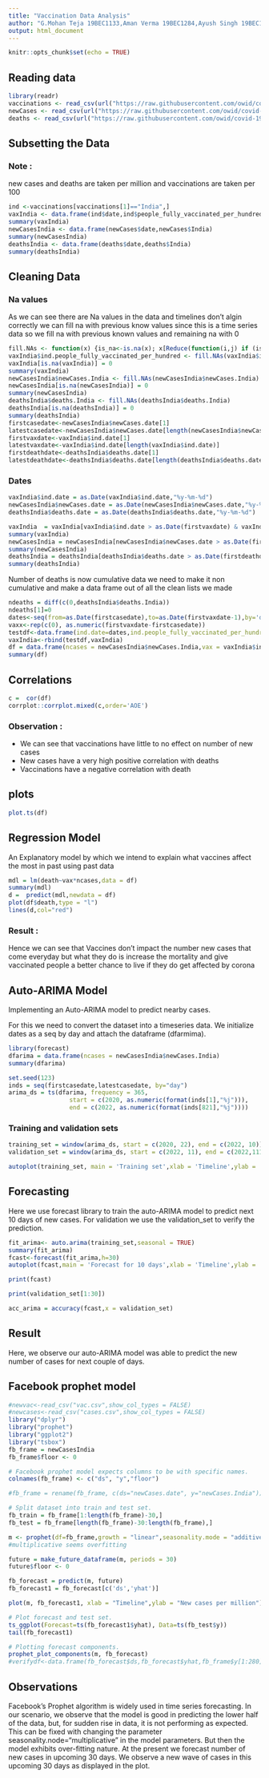 ```yaml
---
title: "Vaccination Data Analysis"
author: "G.Mohan Teja 19BEC1133,Aman Verma 19BEC1284,Ayush Singh 19BEC1032,Janhavi Kulkarni 19BLC1187"
output: html_document
---
```


```r
knitr::opts_chunk$set(echo = TRUE)
```

## Reading data

```r
library(readr)
vaccinations <- read_csv(url("https://raw.githubusercontent.com/owid/covid-19-data/master/public/data/vaccinations/vaccinations.csv"),show_col_types = FALSE)
newCases <- read_csv(url("https://raw.githubusercontent.com/owid/covid-19-data/master/public/data/jhu/new_cases_per_million.csv"),show_col_types = FALSE)
deaths <- read_csv(url("https://raw.githubusercontent.com/owid/covid-19-data/master/public/data/jhu/total_deaths_per_million.csv"),show_col_types = FALSE)
```

## Subsetting the Data

### Note :

new cases and deaths are taken per million and vaccinations are taken per 100

```r
ind <-vaccinations[vaccinations[1]=="India",]
vaxIndia <- data.frame(ind$date,ind$people_fully_vaccinated_per_hundred)
summary(vaxIndia)
newCasesIndia <- data.frame(newCases$date,newCases$India)
summary(newCasesIndia)
deathsIndia <- data.frame(deaths$date,deaths$India)
summary(deathsIndia)
```

## Cleaning Data

### Na values

As we can see there are Na values in the data and timelines don't algin correctly we can fill na with previous know values since this is a time series data so we fill na with previous known values and remaining na with 0

```r
fill.NAs <- function(x) {is_na<-is.na(x); x[Reduce(function(i,j) if (is_na[j]) i else j, seq_len(length(x)), accumulate=T)]}
vaxIndia$ind.people_fully_vaccinated_per_hundred <- fill.NAs(vaxIndia$ind.people_fully_vaccinated_per_hundred)
vaxIndia[is.na(vaxIndia)] = 0
summary(vaxIndia)
newCasesIndia$newCases.India <- fill.NAs(newCasesIndia$newCases.India)
newCasesIndia[is.na(newCasesIndia)] = 0 
summary(newCasesIndia)
deathsIndia$deaths.India <- fill.NAs(deathsIndia$deaths.India)
deathsIndia[is.na(deathsIndia)] = 0
summary(deathsIndia)
firstcasedate<-newCasesIndia$newCases.date[1]
latestcasedate<-newCasesIndia$newCases.date[length(newCasesIndia$newCases.date)]
firstvaxdate<-vaxIndia$ind.date[1]
latestvaxdate<-vaxIndia$ind.date[length(vaxIndia$ind.date)]
firstdeathdate<-deathsIndia$deaths.date[1]
latestdeathdate<-deathsIndia$deaths.date[length(deathsIndia$deaths.date)]
```

### Dates

```r
vaxIndia$ind.date = as.Date(vaxIndia$ind.date,"%y-%m-%d")
newCasesIndia$newCases.date = as.Date(newCasesIndia$newCases.date,"%y-%m-%d")
deathsIndia$deaths.date = as.Date(deathsIndia$deaths.date,"%y-%m-%d")

vaxIndia  = vaxIndia[vaxIndia$ind.date > as.Date(firstvaxdate) & vaxIndia$ind.date < as.Date(latestvaxdate),]
summary(vaxIndia)
newCasesIndia = newCasesIndia[newCasesIndia$newCases.date > as.Date(firstcasedate) & newCasesIndia$newCases.date < as.Date(latestcasedate),]
summary(newCasesIndia)
deathsIndia = deathsIndia[deathsIndia$deaths.date > as.Date(firstdeathdate) & deathsIndia$deaths.date < as.Date(latestdeathdate),]
summary(deathsIndia)
```

Number of deaths is now cumulative data we need to make it non cumulative and make a data frame out of all the clean lists we made

```r
ndeaths = diff(c(0,deathsIndia$deaths.India))
ndeaths[1]=0
dates<-seq(from=as.Date(firstcasedate),to=as.Date(firstvaxdate-1),by='day')
vaxx<-rep(c(0), as.numeric(firstvaxdate-firstcasedate))
testdf<-data.frame(ind.date=dates,ind.people_fully_vaccinated_per_hundred=vaxx)
vaxIndia<-rbind(testdf,vaxIndia)
df = data.frame(ncases = newCasesIndia$newCases.India,vax = vaxIndia$ind.people_fully_vaccinated_per_hundred,death = ndeaths)
summary(df)
```

## Correlations

```r
c =  cor(df)
corrplot::corrplot.mixed(c,order='AOE')
```

### Observation :

-   We can see that vaccinations have little to no effect on number of new cases
-   New cases have a very high positive correlation with deaths
-   Vaccinations have a negative correlation with death

## plots

```r
plot.ts(df)
```

## Regression Model

An Explanatory model by which we intend to explain what vaccines affect the most in past using past data

```r
mdl = lm(death~vax*ncases,data = df)
summary(mdl)
d =  predict(mdl,newdata = df)
plot(df$death,type = "l")
lines(d,col="red")
```

### Result :

Hence we can see that Vaccines don't impact the number new cases that come everyday but what they do is increase the mortality and give vaccinated people a better chance to live if they do get affected by corona

## Auto-ARIMA Model

Implementing an Auto-ARIMA model to predict nearby cases.

For this we need to convert the dataset into a timeseries data. We initialize dates as a seq by day and attach the dataframe (dfarmima).

```r
library(forecast)
dfarima = data.frame(ncases = newCasesIndia$newCases.India)
summary(dfarima)

set.seed(123)
inds = seq(firstcasedate,latestcasedate, by="day")
arima_ds = ts(dfarima, frequency = 365,
                 start = c(2020, as.numeric(format(inds[1],"%j"))),
                 end = c(2022, as.numeric(format(inds[821],"%j"))))
```

### Training and validation sets

```r
training_set = window(arima_ds, start = c(2020, 22), end = c(2022, 10))
validation_set = window(arima_ds, start = c(2022, 11), end = c(2022,111 ))

autoplot(training_set, main = 'Training set',xlab = 'Timeline',ylab = 'Number of Cases per million')
```

## Forecasting

Here we use forecast library to train the auto-ARIMA model to predict next 10 days of new cases. For validation we use the validation_set to verify the prediction.

```r
fit_arima<- auto.arima(training_set,seasonal = TRUE)
summary(fit_arima)
fcast<-forecast(fit_arima,h=30)
autoplot(fcast,main = 'Forecast for 10 days',xlab = 'Timeline',ylab = 'New Cases')

print(fcast)

print(validation_set[1:30])

acc_arima = accuracy(fcast,x = validation_set)
```
## Result

Here, we observe our auto-ARIMA model was able to predict the new number of cases for next couple of days.

## Facebook prophet model
```r
#newvac<-read_csv("vac.csv",show_col_types = FALSE)
#newcases<-read_csv("cases.csv",show_col_types = FALSE)
library("dplyr")
library("prophet")
library("ggplot2")
library("tsbox")
fb_frame = newCasesIndia
fb_frame$floor <- 0

# Facebook prophet model expects columns to be with specific names.
colnames(fb_frame) <- c("ds", "y","floor")

#fb_frame = rename(fb_frame, c(ds="newCases.date", y="newCases.India"))

# Split dataset into train and test set.
fb_train = fb_frame[1:length(fb_frame)-30,]
fb_test = fb_frame[length(fb_frame)-30:length(fb_frame),]

m <- prophet(df=fb_frame,growth = "linear",seasonality.mode = "additive", seasonality.prior.scale =10,yearly.seasonality=TRUE,changepoint.prior.scale = 0.05)
#multiplicative seems overfitting

future = make_future_dataframe(m, periods = 30)
future$floor <- 0

fb_forecast = predict(m, future)
fb_forecast1 = fb_forecast[c('ds','yhat')]

plot(m, fb_forecast1, xlab = "Timeline",ylab = "New cases per million")

# Plot forecast and test set.
ts_ggplot(Forecast=ts(fb_forecast1$yhat), Data=ts(fb_test$y))
tail(fb_forecast1)

# Plotting forecast components.
prophet_plot_components(m, fb_forecast)
#verifydf<-data.frame(fb_forecast$ds,fb_forecast$yhat,fb_frame$y[1:280])

```

## Observations

Facebook's Prophet algorithm is widely used in time series forecasting. In our scenario, we observe that the model is good in predicting the lower half of the data, but, for sudden rise in data, it is not performing as expected. This can be fixed with changing the parameter seasonality.node="multiplicative" in the model parameters. But then the model exhibits over-fitting nature. At the present we forecast number of new cases in upcoming 30 days. We observe a new wave of cases in this upcoming 30 days as displayed in the plot.


